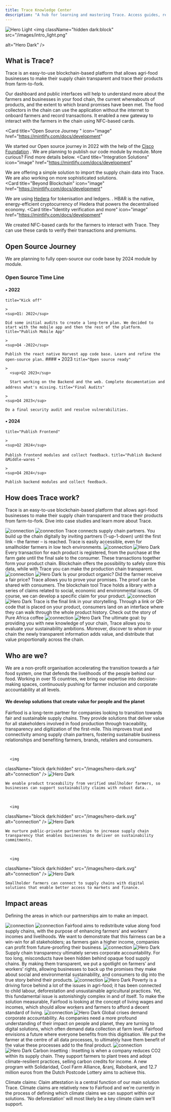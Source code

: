 ```yaml
---
title: Trace Knowledge Center
description: "A hub for learning and mastering Trace. Access guides, references, and resources designed to help you discover and build with Trace."
---
```


<img
  className="block dark:hidden"
   src="/images/intro_dark.png"
  alt="Hero Light"
/>
<img
  className="hidden dark:block"
   src="/images/intro_light.png"
 
  alt="Hero Dark"
/>

## What is Trace?

Trace is an easy-to-use blockchain-based platform that allows agri-food businesses to make their supply chain transparent and trace their products from farm-to-fork. 

<CardGroup cols={2}>
  <Card
    title="Web Dashboard1"
    icon="pen-to-square"
    href="https://mintlify.com/docs/quickstart"
  >
   Our dashboard and public interfaces will help to understand more about the farmers and businesses in your food chain, the current whereabouts of products, and the extent to which brand promises have been met.
  </Card>
  <Card
    title="Connect Mobile App"
    icon="image"
    href="https://mintlify.com/docs/development"
  >
   The food collectors in the chain can use the application without the internet to onboard farmers and record transactions. It enabled a new gateway to interact with the farmers in the chain using NFC-based cards. 
  </Card>

   <Card
    title="Open Source Journey "
    icon="image"
    href="https://mintlify.com/docs/development"
  >
  We started our Open source journey in 2022 with the help of the <a href="https://www.cisco.com/c/en/us/about/csr/impact/cisco-foundation.html">Cisco Foundation</a> . We are planning to publish our code  module by module. More curious? Find more details below. 
  </Card> 
  <Card
    title="Integration Solutions"
    icon="image"
    href="https://mintlify.com/docs/development"
  >
   We are offering a simple solution to import the supply chain data into Trace. We are also working on more sophisticated solutions.  
  </Card>
    <Card
    title="Beyond Blockchain"
    icon="image"
    href="https://mintlify.com/docs/development"
  >
  We are using <a href="https://hedera.com/">Hedera</a>  for tokenisation and ledgers. . HBAR is the native, energy-efficient cryptocurrency of Hedera that powers the decentralised economy. 
  </Card>
    <Card
    title="Identity verification and more"
    icon="image"
    href="https://mintlify.com/docs/development"
  >
 We created NFC-based cards for the farmers to interact with Trace. They can use these cards to verify their transactions and premiums. 
  </Card>
</CardGroup>



## Open Source Journey

We are planning to fully open-source our code base by 2024 module by module.

### Open Source Time Line
#### &#8226; 2022

<CardGroup cols={2}>
  <Card
  
    title="Kick off"
    
    >
    <sup>Q1: 2022</sup>

    Did some initial audits to create a long-term plan. We decided to start with the mobile app and then the rest of the platform. 
  </Card>
 <Card
  
    title="Publish Mobile App"
    
    >
    <sup>Q4 -2022</sup>

    Publish the react native Harvest app code base. Learn and refine the open-source plan.
  </Card>
  

</CardGroup>
#### &#8226; 2023

<CardGroup cols={2}>
  <Card
  
    title="Open source ready"
    
    >
      <sup>Q2 2023</sup>

      Start working on the Backend and the web. Complete documentation and address what's missing.
  </Card>
 <Card
  
    title="Final Audits"
    
    >
    <sup>Q4 2023</sup>

    Do a final security audit and resolve vulnerabilities. 
  </Card>
  

</CardGroup>


#### &#8226; 2024

<CardGroup cols={2}>
  <Card
  
    title="Publish Frontend"
    
    >
    <sup>Q2 2024</sup>

    Publish frontend modules and collect feedback.
  </Card>
 <Card
  
    title="Publish Backend &Middle-wares "
    
    >
    <sup>Q4 2024</sup>

    Publish backend modules and collect feedback. 
  </Card>
  

</CardGroup>

## How does Trace work?

Trace is an easy-to-use blockchain-based platform that allows agri-food businesses to make their supply chain transparent and trace their products from farm-to-fork. Dive into case studies and learn more about Trace.

<Steps>
  <Step title="Discover your chain">
  <img
  className="block dark:hidden"
  src="/images/connect.png"
  alt="connection"
/>
<img
  className="hidden dark:block"
  src="/images/connect.png"
  alt="connection"
/>
    Trace connects supply chain partners. You build up the chain digitally by inviting partners (1-up-1-down) until the first link – the farmer – is reached. Trace is easily accessible, even for smallholder farmers in low tech environments.
  </Step>


  <Step title="Trace your products">
   <img
  className="block dark:hidden"
  src="/images/hero-dark.svg"
  alt="connection"
/>
<img
  className="hidden dark:block"
  src="/images/hero-dark.svg"
  alt="Hero Dark"
/>
    Every transaction for each product is registered, from the purchase at the farm gate until the final sale to the consumer. These transactions together form your product chain. Blockchain offers the possibility to safely store this data, while with Trace you can make the production chain transparent.
  </Step>
  <Step title="Verify brand promises">
     <img
  className="block dark:hidden"
  src="/images/hero-dark.svg"
  alt="connection"
/>
<img
  className="hidden dark:block"
  src="/images/hero-dark.svg"
  alt="Hero Dark"
/>
    Is your product organic? Did the farmer receive a fair price? Trace allows you to prove your promises. The proof can be shared with consumers. The blockchain tool Trace holds a library with a series of claims related to social, economic and environmental issues. Of course, we can develop a specific claim for your product.
  </Step>

   <Step title="Tell the whole story"> 
     <img
  className="block dark:hidden"
  src="/images/hero-dark.svg"
  alt="connection"
/>
<img
  className="hidden dark:block"
  src="/images/hero-dark.svg"
  alt="Hero Dark"
/>
    Trace is the final link in your storytelling. Through a link or QR-code that is placed on your product, consumers land on an interface where they can walk through the whole product history. Check out the story of Pure Africa coffee
  </Step>

   <Step title="Set ambitions and share added value"> 
     <img
  className="block dark:hidden"
  src="/images/hero-dark.svg"
  alt="connection"
/>
<img
  className="hidden dark:block"
  src="/images/hero-dark.svg"
  alt="Hero Dark"
/>
    The ultimate goal: by providing you with new knowledge of your chain, Trace allows you to evaluate your sustainability ambitions. Moreover, discover to whom in your chain the newly transparent information adds value, and distribute that value proportionally across the chain.
  </Step>
</Steps>


## Who are we?

We are a non-profit organisation accelerating the transition towards a fair food system, one that defends the livelihoods of the people behind our food. Working in over 15 countries, we bring our expertise into decision-making spaces, continuously pushing for farmer inclusion and corporate accountability at all levels. 

#### We develop solutions that create value for people and the planet

Fairfood is a long-term partner for companies looking to transition towards fair and sustainable supply chains. They provide solutions that deliver value for all stakeholders involved in food production through traceability, transparency and digitization of the first-mile. This improves trust and connectivity among supply chain partners, fostering sustainable business relationships and benefiting farmers, brands, retailers and consumers. 

<CardGroup cols={3}>

  <Card
     title="Traceability that proves sustainability claims"> <br />
     
      <img
  className="block dark:hidden"
  src="/images/hero-dark.svg"
  alt="connection"
/>
<img
  className="hidden dark:block"
  src="/images/hero-dark.svg"
  alt="Hero Dark"
/>
  
 
    We enable product traceability from verified smallholder farmers, so businesses can support sustainability claims with robust data..
  </Card>

  <Card
     title="Supply chain transparency for responsible sourcing"> <br />
     
      <img
  className="block dark:hidden"
  src="/images/hero-dark.svg"
  alt="connection"
/>
<img
  className="hidden dark:block"
  src="/images/hero-dark.svg"
  alt="Hero Dark"
/>
  
 
    We nurture public-private partnerships to increase supply chain transparency that enables businesses to deliver on sustainability commitments.
  </Card>




  <Card
     title="First-mile digitisation for financial inclusion"> <br />
     
      <img
  className="block dark:hidden"
  src="/images/hero-dark.svg"
  alt="connection"
/>
<img
  className="hidden dark:block"
  src="/images/hero-dark.svg"
  alt="Hero Dark"
/>
  
 
    Smallholder farmers can connect to supply chains with digital solutions that enable better access to markets and finance.
  </Card>

</CardGroup>




## Impact areas

Defining the areas in which our partnerships aim to make an impact. 



<Steps>
  <Step title="Fair Value Distribution">
  <img
  className="block dark:hidden"
  src="/images/connect.png"
  alt="connection"
/>
<img
  className="hidden dark:block"
  src="/images/connect.png"
  alt="connection"
/>
    Fairfood aims to redistribute value along food supply chains, with the purpose of enhancing farmers’ and workers’ incomes and livelihoods. We want to demonstrate that this fairness can be a win-win for all stakeholders; as farmers gain a higher income, companies can profit from future-proofing their business.
  </Step>


  <Step title="Transparent supply chains">
   <img
  className="block dark:hidden"
  src="/images/hero-dark.svg"
  alt="connection"
/>
<img
  className="hidden dark:block"
  src="/images/hero-dark.svg"
  alt="Hero Dark"
/>
    Supply chain transparency ultimately serves corporate accountability. For too long, misconducts have been hidden behind opaque food supply chains. By making them transparent, we put a spotlight on farmers’ and workers’ rights, allowing businesses to back up the promises they make about social and environmental sustainability, and consumers to dig into the true story behind their products.
  </Step>
  <Step title="Living wage & income">
     <img
  className="block dark:hidden"
  src="/images/hero-dark.svg"
  alt="connection"
/>
<img
  className="hidden dark:block"
  src="/images/hero-dark.svg"
  alt="Hero Dark"
/>
    Poverty is a driving force behind a lot of the issues in agri-food; it has been connected to child labour, deforestation and unsustainable agricultural practices. Yet, this fundamental issue is astonishingly complex in and of itself. To make the solution measurable, Fairfood is looking at the concept of living wages and incomes, which should allow workers and farmers to afford a decent standard of living.
  </Step>

   <Step title="Digital inclusion"> 
     <img
  className="block dark:hidden"
  src="/images/hero-dark.svg"
  alt="connection"
/>
<img
  className="hidden dark:block"
  src="/images/hero-dark.svg"
  alt="Hero Dark"
/>
    Global crises demand corporate accountability. As companies need a more profound understanding of their impact on people and planet, they are turning to digital solutions, which often demand data collection at farm level. Fairfood envisions a future where everyone benefits from this digitisation. We put the farmer at the centre of all data processes, to ultimately have them benefit of the value these processes add to the final product.
  </Step>

   <Step title="Climate"> 
     <img
  className="block dark:hidden"
  src="/images/hero-dark.svg"
  alt="connection"
/>
<img
  className="hidden dark:block"
  src="/images/hero-dark.svg"
  alt="Hero Dark"
/>
    Carbon insetting : Insetting is when a company reduces CO2 within its supply chain. They support farmers to plant trees and adopt climate-resilient practices, selling carbon credits for income. A new program with Solidaridad, Cool Farm Alliance, &ranj, Rabobank, and 12.7 million euros from the Dutch Postcode Lottery aims to achieve this.


Climate claims: Claim attestation is a central function of our main solution Trace. Climate claims are relatively new to Fairfood and we're currently in the process of defining which climate claims we can support within our solutions. 'No deforestation' will most likely be a key climate claim we'll support. 



  </Step>
</Steps>

